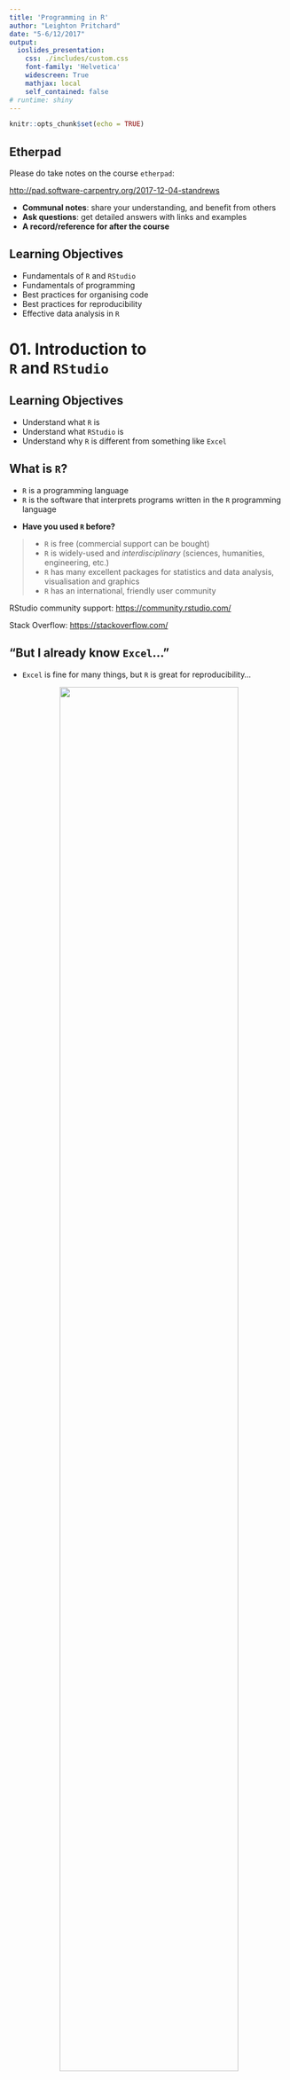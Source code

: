 ```yaml
---
title: 'Programming in R'
author: "Leighton Pritchard"
date: "5-6/12/2017"
output:
  ioslides_presentation:
    css: ./includes/custom.css
    font-family: 'Helvetica'
    widescreen: True
    mathjax: local
    self_contained: false
# runtime: shiny
---
```


```r
knitr::opts_chunk$set(echo = TRUE)
```

## Etherpad

<div class="attention">
Please do take notes on the course `etherpad`:
</div>

[http://pad.software-carpentry.org/2017-12-04-standrews](http://pad.software-carpentry.org/2017-12-04-standrews)

<div class="highlight">
* **Communal notes**: share your understanding, and benefit from others
* **Ask questions**: get detailed answers with links and examples
* **A record/reference for after the course**
</div>


## Learning Objectives

* Fundamentals of `R` and `RStudio`
* Fundamentals of programming
* Best practices for organising code
* Best practices for reproducibility
* Effective data analysis in `R`


# 01. Introduction to <br />`R` and `RStudio`


## Learning Objectives

* Understand what `R` is
* Understand what `RStudio` is
* Understand why `R` is different from something like `Excel`


## What is `R`?

* `R` is a programming language
* `R` is the software that interprets programs written in the `R` programming language

<div class="highlight">
* **Have you used `R` before?**
</div>

> * `R` is free (commercial support can be bought)
> * `R` is widely-used and *interdisciplinary* (sciences, humanities, engineering, etc.)
> * `R` has many excellent packages for statistics and data analysis, visualisation and graphics
> * `R` has an international, friendly user community

<div class="references">
<p>RStudio community support: [https://community.rstudio.com/](https://community.rstudio.com/)</p>
<p>Stack Overflow: [https://stackoverflow.com/](https://stackoverflow.com/)</p>
</div>


## "But I already know `Excel`…"

<div class="highlight">
* `Excel` is fine for many things, but `R` is great for reproducibility…
</div>

<center>
<img src="images/dt160107.gif" width="80%" />
</center>

> * ***Separates data from analysis***
> * Not point-and-click: *every step is explicit and transparent*
> * Easy to share, adapt, reuse, publish analyses with new/modified data (GitHub)
> * `R` can be run on supercomputers…

    
<div class="references">
* Mike Croucher's MLPM talk: [https://mikecroucher.github.io/MLPM_talk/](https://mikecroucher.github.io/MLPM_talk/)
</div>


## What is `RStudio`?

* `RStudio` is an *integrated development environment* (IDE) - all platforms

<center>
<img src="images/rstudio_window.png" width="50%" />
<img src="images/RStudio-Screenshot.png" width="40%" />
</center>

<div class="highlight">
* Interaction with `R` (console/'scratchpad')
* Script/code editor
* Graphics/visualisation
* Project management (`git` integration)
</div>


# 02. Getting to know `RStudio`


## Learning Objectives

* Familiarity with the `RStudio` IDE
* Introduce `R` syntax
* Learn good project management practices
* Set up a working directory with version control (`git`) in `RStudio`


## `RStudio` overview - Interactive Demo

<center>
<img src="images/rstudio-start-view.png" width="75%" />
</center>

## Challenge 01 (5min)

* **Try out some of your own calculations in the interactive console**

```r
2 ** 16
15 %% 4
15 %/% 4
```

<img src="images/red_green_sticky.png" width="100%" />

## Variables

<div class="highlight">
**Variables** are like *named boxes*
</div>

* An item of data goes in the box (called `Name`)
* When we refer to the box (*variable*) by its name, we really mean *what's in the box*

<center>
<img src="images/boxes_variables_arrow.png" width="45%" />
</center>


## Variables - Interactive Demo

```r
name <- "Samia"
name
x <- 1 / 40
x
x ^ 2
log(x)
```


## Functions

* Function (`log()`, `sin()` etc.) ≈ "canned script"
    * automate complicated tasks
    * make code more readable and reusable
* Some functions are built-in (in *base* packages, e.g. `sqrt()`, `lm()`, `plot()`)
* Some functions are *imported* in *libraries*

<div class="attention">
* Functions usually take *arguments* (*input*)
* Functions often *return* values (*output*)
</div>

## Getting Help For Functions

<center>
<div class="attention">
INTERACTIVE DEMO
</div>
</center>

```r
args(fname)            # arguments for fname
?fname                 # help page for fname
help(fname)            # help page for fname
??fname                # any mention of fname
help.search("text")    # any mention of "text"
vignette(fname)        # worked examples for fname
vignette()             # show all available vignettes
```

## Removing Variables

To remove variables from your workspace, use the `rm()` function

```r
x <- 1
ls()
rm(x, name)
ls()
```

To remove all variables use the broom in the `Environment` tab (`Rstudio`), or:

```r
rm(list=ls())
```


## Challenge 02 (5min)

What will be the value of each variable after each statement in the following program?

```r
mass <- 47.5
age <- 122
mass <- mass * 2.3
age <- age - 20
```

* `mass = 47.5, age = 102`
* `mass = 109.25, age = 102`
* `mass = 47.5, age = 122`
* `mass = 109.25, age = 122`


## Good Variable Names

* Descriptive (but not *too* long)
* Avoid existing names (e.g. `mean`, `matrix`, `list`, etc.)
* Consistent style
    * `periods.between.words`
    * `underscores_between_words`
    * `camelCaseToSeparateWords`

<center>
<div class="highlight">
**IN `R`…**
</div>
</center>

> * letters, numbers, underscores, and periods (`[a-zA-z0-9_.]`)
> * cannot start with a number
> * whitespace is not allowed


## Good Project Management Practices

<div class="highlight">
**No single 'right way' - only good principles**
</div>

* Use a single working directory per project/analysis
    - easier to move, share, and find files
    - use *relative paths* to locate files
* Treat raw data as read-only
    * keep in separate subfolder (`data`)?
* Clean data ready for work
    * keep cleaned/modified data in separate folder?
* Consider output generated by analysis to be disposable
    * can be regenerated by running analysis/code
    * don't place under version control

<div class="references">
Good Enough Practices in Scientific Computing (2017) Wilson *et al.* [http://journals.plos.org/ploscompbiol/article?id=10.1371/journal.pcbi.1005510](http://journals.plos.org/ploscompbiol/article?id=10.1371/journal.pcbi.1005510)
</class>

## Example Directory Structure

<center>
<img src="images/working-directory-structure.png" width="100%" />
</center>


## Project Management in `RStudio`

* `RStudio` tries to help you manage your projects
    * `R Project` concept - files and subdirectory structure
    * `git` integration
    * switching between multiple projects within `RStudio`
    * stores project history
    
<div class="highlight">
**Let's create a project in `RStudio`**

Using `git` for version control.
</div>

<center>
<div class="attention">
**INTERACTIVE DEMO**
</div>
</center>

<img src="images/red_green_sticky.png" width="100%" />

<div class="references">
`RStudio` projects: [https://support.rstudio.com/hc/en-us/articles/200526207-Using-Projects](https://support.rstudio.com/hc/en-us/articles/200526207-Using-Projects)
</div>


## Working in `RStudio`

<div class="highlight">
We can write code in several ways in `RStudio`
</div>

* At the console (you've done this)
* In a script
* As an interactive notebook
* As a markdown file
* As a Shiny app

We're going to create a new dataset and `R` script.

* Putting code in a script makes it easier to modify, share and run

<center>
<div class="attention">
**INTERACTIVE DEMO**
</div>
</center>


# 03. A First Analysis in `RStudio`


## Learning Objectives

* Load data into an `R` project
* Produce summary statistics of data
* Extract subsets of data
* Basic plotting in `R` (*base graphics*)


## Our Task

* Patients have been given a new treatment for arthritis
* We have measurements of inflammation over a period of days for each patient
* We want to produce a preliminary analysis and graphs for this data

<div class="highlight">
Download the file from the following link to your `data/` directory, and extract it
</div>

* [https://swcarpentry.github.io/r-novice-inflammation/files/r-novice-inflammation-data.zip](https://swcarpentry.github.io/r-novice-inflammation/files/r-novice-inflammation-data.zip)

(the link is available on the course Etherpad page)

<img src="images/red_green_sticky.png" width="100%" />


## Loading Data - Interactive Demo

* You created data manually earlier, but this is rare
* Data are most commonly read in from plain text files

<div class="highlight">
Data files can be inspected in `RStudio`
</div>

```r
read.csv(file = "data/inflammation-01.csv", header = FALSE)
```


## Challenge 03 (5min)

How would you open a similar data file that had:

* a comma (`,`) as the decimal point character
* semi-colon (`;`) as the field separator

using `read.csv()`

<center>
<div class="attention">
**Use the help function and documentation**
</div>
</center>

<img src="images/red_green_sticky.png" width="100%" />


## Indexing Data - Interactive Demo

* We use *indexing* to refer to elements of a variable
    * square brackets: `[]`
    * row, then column: `[row, column]`

```r
data[1, 1]     # First value in dataset
data[30, 20]   # Middle value of dataset
```

* To get a range of values, use the `:` separator (meaning 'to')

```r
data[1:4, 1:4]   # rows 1 to 4; columns 1 to 4
```

* To select a complete row or column, leave it blank

```r
data[5, ]     # row 5
data[, 16]    # column 16
```


## Summary Functions - Interactive Demo

* `R` provides useful functions to summarise data
* We can use *indexing* to get summary information on individual patients and days

```r
max(data)           # largest value in dataset
max(data[2, ])      # largest value for patient 2
min(data[, 7])      # smallest value on day 7
mean(data[, 7])     # mean value on day 7
sd(data[, 7])       # standard deviation of values on day 7
```


## Challenge 04 (5min)

Given the *vector* in `R`:

```r
animal <- c("m", "o", "n", "k", "e", "y")
```

Can you generate slices that do the following:

* return the first three characters
* return the last three characters
* return the first three characters *in reverse order*

* What do `animal[-1]` and `animal[-4]` do?
* Can you explain what `animal[-1:-4]` does?

<img src="images/red_green_sticky.png" width="100%" />


## Repetitive Calculations - Interactive Demo

* We could calculate mean inflammation for every patient (or day) this way, but it's tedious

<div class="highlight">
**Computers exist to do tedious things for us**
</div>

* `R` has several ways to automate this process
* We'd like to `apply` a *function* (`mean`) to each row in the `data`:

```r
apply(X = data, MARGIN = 1, FUN = mean)
```

<div class="attention">
* `MARGIN = 1`: rows
* `MARGIN = 2`: columns
</div>

```r
rowMeans(data)
colMeans(data)
```


## Base Graphics

> "The purpose of computing is insight, not numbers.” - Richard Hamming

<div class="highlight">
* `R` has many available graphics packages
    * graphically beautiful
    * specific problem domains
* 'built-in' graphics are known as *base graphics*
</div>

* Base graphics are powerful tools for visualisation and understanding


## Plotting - Interactive Demo

```r
plot(avg_inflammation_patient)

max_day_inflammation <- apply(dat, 2, max)
plot(max_day_inflammation)

plot(apply(dat,2,min))       # 3 functions in one!
```

<center>
<img src="images/plot1.png" width="30%" />
<img src="images/plot2.png" width="30%" />
<img src="images/plot3.png" width="30%" />
</center>


## Challenge 05 (5min)

Can you add a plot to your script showing:

* standard deviation, by day
* a histogram of inflammation by day

<div class="attention">
**(don't forget to commit changes)**
</div>

<img src="images/red_green_sticky.png" width="100%" />


# 04. Data Types and <br />Structures in `R`


## Learning Objectives

* Basic data types in `R`
* Common data structures in `R`
* How to find out the type/structure of `R` data
* Understand how `R`'s data types and structures relate to your own data


## Data Types and Structures in `R`

* `R` is mostly used for data analysis
* `R` has special *types* and *structures* to help you work with data
* Much of the focus is on tabular data (*data frames*) 

<center>
<div class="attention">
**INTERACTIVE DEMO**
</div>
</center>

<div class="highlight">
Understanding data types, their uses, and how they relate to your own data is key to successful analysis with `R`

(it's not just about programming)
</div>

## What Data Types Do You Expect?

<center>
<div class="attention">
**What data types would you expect to see?**

What examples of data types can you think of from your own experience?
</div>
</center>

## Data Types in `R`

* Data *types* in `R` are *atomic*
    * All data is one of these types
    * All data *structures* are built from these
    
<div class="highlight">
1. **logical**: `TRUE`, `FALSE`
2. **numeric**:
    * **integer**: `3`, `2L`, `123456`
    * **double** (*decimal*): `3.0`, `-23.45`, `pi`
3. **complex**: `3+0i`, `1+4i`
4. **character** (*text*): `"a"`, `'SWC'`, `"This is not a string"`
5. **raw**: binary data
</div>

<center>
<div class="attention">
**INTERACTIVE DEMO**
</div>
</center>


## Challenge 06 (5min)

Create examples of data with the following characteristics:

<div class="highlight">
* name: `answer`, type: `logical`
* name: `height`, type: `numeric`
* name: `dog_name`, type: `character`
</div>

For each variable, test that it has the data type you intended

<img src="images/red_green_sticky.png" width="100%" />


## Five Common `R` Data Structures

* `vector`
* `factor`
* `list`
* `matrix`
* `data.frame`

<center>
<div class="attention">
**INTERACTIVE DEMO**
</div>
</center>


## Challenge 07 (5min)

Vectors are *atomic*: they can contain only a single data *type*

What data type are the following vectors (`xx`)?

```R
xx <- c(1.7, "a")
xx <- c(TRUE, 2)
xx <- c("a", TRUE)
```

<div class="highlight">
Options: `logical`, `integer`, `numeric`, `character`
</div>

<img src="images/red_green_sticky.png" width="100%" />


## Coercion

* *Coercion* means changing data from one *type* to another
* `R` will perform *implicit coercion* on vectors to make them atomic

<div class="highlight">
`logical` $\rightarrow$ `integer` $\rightarrow$ `double` $\rightarrow$ `complex` $\rightarrow$ `character`
</div>

<center>
<div class="attention">
**If there are formatting problems with your data, you might not have the type you expect when you import into `R`**
</div>
</center>

* Manual coercion with `as.<type_name>()`

<center>
<div class="attention">
**INTERACTIVE DEMO**
</div>
</center>


## Factors

Data often comes in one of two types:

* *quantitative*: e.g. integers or real numbers <br />(`weight <- 17.2`; `rooms <- 7`)
* *categorical*:  e.g. ordered or unordered classes <br />(`grade <- "8"`, `coat <- "brindled"`)

<div class="highlight">
**This kind of distinction critical in many applications (e.g. statistical modelling)**
</div>

> * **Factors** are special vectors that represent *categorical* data
    * Stored as vectors of *labelled integers*
    * **Cannot be treated as strings/text**

<center>
<div class="attention">
**INTERACTIVE DEMO**
</div>
</center>


## Challenge 08 (5min)

Create a new `factor`, defining `control` and `case` experiments, and inspect the result:

```r
f <- factor(c("case", "control", "case", "control", "case"))
str(f)
```

<div class="attention">
**In some statistical analyses in `R` it is important that the `control` level is numbered `1`**
</div>

* Using the help available to you in `RStudio`, can you create a factor with the same values, but where the `control` level is numbered `1`?

<img src="images/red_green_sticky.png" width="100%" />


## Matrices

* *Matrices* are 2D *vectors* of atomic values
    * An extremely important data type in numerical analyses
    
<center>
<div class="attention">
**INTERACTIVE DEMO**
</div>
</center>

```r
# Create matrix of zeroes
m1 <- matrix(0, ncol = 6, nrow = 3)

# Create matrix of numbers 1 and 2
m2 <- matrix(c(1, 2), ncol = 4, nrow = 3)
```


## Challenge 09 (5min)

Can you create a matrix with:

* 5 columns
* 10 rows
* Containing the numbers `1:50`

<div class="highlight">
* Did the `matrix()` function fill the matrix by column, or by row?
* If the matrix was filled by row, can you create a new matrix that fills by column (or *vice versa*)

**Use the `Rstudio` documentation to help**
</div>

<img src="images/red_green_sticky.png" width="100%" />


## Lists

* `list`s are like *vectors*, but can hold *any combination of datatype*
    * *elements* in a `list` are denoted by `[[]]` and can be named
    
<center>
<div class="attention">
**INTERACTIVE DEMO**
</div>
</center>

```r
# create a list
l <- list(1, 'a', TRUE, matrix(0, nrow = 2, ncol = 2), f)
l_named <- list(a = "SWC", b = 1:4)
```


## Logical Indexing

* We have used *indexing*, *slicing* and *names* to get data **by 'location'**

```r
> animal[c(2,4,6)]
[1] "o" "k" "y"
> m2[2:3, 3:4]
     [,1] [,2]
[1,]    2    1
[2,]    1    2
> l_named$b
[1] 1 2 3 4
```

* *Logical indexes* can select data that meets certain criteria

<center>
<div class="attention">
**INTERACTIVE DEMO**
</div>
</center>

```r
x <- c(5.4, 6.2, 7.1, 4.8, 7.5)
mask <- c(TRUE, FALSE, TRUE, FALSE, TRUE)
x[mask]
x[x > 7]
```


# 05. Dataframes


## Learning Objectives

* Understand the concept of a `data.frame`
* Understand how a `data.frame` is built from `R` data structures
* Know how to access any element of a `data.frame`
* Read data into a `data.frame`
* Write data out from a `data.frame`


## Let's look at a `data.frame`

* The `cats` data is a `data.frame`

<center>
<div class="attention">
**INTERACTIVE DEMO**
</div>
</center>

```r
> class(cats)
[1] "data.frame"
> cats
    coat weight likes_string
1 calico    2.1            1
2  black    5.0            0
3  tabby    3.2            1
```

## What is a `data.frame`?

<div class="highlight">
* The standard `R` data structure for storing tabular, *rectangular* data
</div>

* A named `list` of `vector`s having identical lengths.
    * Each column is a `vector`
    * Each `vector` can be a different data type
    
<div class="attention">
* This is very much **LIKE** a spreadsheet, but…
    * Columns are constrained to a type
    * Columns are all the same length
</div>


## Creating a `data.frame`

<center>
<div class="attention">
**INTERACTIVE DEMO**
</div>
</center>

```r
# Create a data frame
df <- data.frame(a=c(1,2,3), b=c('eeny', 'meeny', 'miney'),
                 c=c(TRUE, FALSE, TRUE))
summary(df)
```


## Challenge 10 (5min)

I made some mistakes when defining this `data.frame`.

Can you spot and fix them?

```r
author_book <- data.frame(author_first = c('Charles', 'Ernst', "Theodosius"),
                          author_last = c(Darwin, Mayr, Dobzhansky),
                          year = c(1942, 1970))
```

<img src="images/red_green_sticky.png" width="100%" />


## Challenge 11 (5min)

Can you predict the class for each column in the following example?

```r
country_climate <- data.frame(country=c("Canada", "Panama",
                                        "South Africa", "Australia"),
                               climate=c("cold", "hot", "temperate",
                                         "hot/temperate"),
                               temperature=c(10, 30, 18, "15"),
                               northern_hemisphere=c(TRUE, TRUE, FALSE,
                                                     "FALSE"),
                               has_kangaroo=c(FALSE, FALSE, FALSE, 1))
```

<img src="images/red_green_sticky.png" width="100%" />


## Challenge 12 (5min)

Can you create the following data frame, but make `b` a vector of `character` elements, rather than a `factor`?

```r
df_chr <- data.frame(a=c(1,2,3), b=c('eeny', 'meeny', 'miney'),
                     c=c(TRUE, FALSE, TRUE))
```

<center>
<div class="attention">
**Use the `RStudio` help**
</div>
</center>

<img src="images/red_green_sticky.png" width="100%" />


## Adding rows and columns

* We *bind* `vector`s to add columns, and `list`s to add rows
    * Adding a new `factor` level may be required

```r
df <- cbind(df, vals = 3:1)
levels(df$b) <- c('eeny', 'meeny', 'miney', 'mo')
df <- rbind(df, list(4, 'mo', FALSE, 0))
```

<center>
<div class="attention">
**INTERACTIVE DEMO**
</div>
</center>


## Writing `data.frame` to file

<center>
<div class="attention">
**INTERACTIVE DEMO**
</div>
</center>

```r
write.table(df, "data/df_example.tab", sep="\t")
```

We need to provide

* the `data.frame`
* the path to the file being written
* a column separator


## Reading into a `data.frame`

<center>
<div class="attention">
**INTERACTIVE DEMO**
</div>
</center>

<div class="highlight">
* Download data from [https://raw.githubusercontent.com/resbaz/r-novice-gapminder-files/master/data/gapminder-FiveYearData.csv](https://raw.githubusercontent.com/resbaz/r-novice-gapminder-files/master/data/gapminder-FiveYearData.csv)
* Put the file in the `data/` directory

**The link is available on the course Etherpad**
</div>

```r
gapminder <- read.table("data/gapminder-FiveYearData.csv", sep=",", header=TRUE)
```

* `R` can also read data direct from the internet

```r
url <- paste("https://raw.githubusercontent.com/resbaz/r-novice-gapminder-files/",
             "master/data/gapminder-FiveYearData.csv", sep = '')
gapminder <- read.table(url, sep=",", header=TRUE)
```


## Investigating `gapminder`

<center>
<div class="attention">
**INTERACTIVE DEMO**
</div>
</center>

```r
str(gapminder)              # structure of the data.frame
typeof(gapminder$year)      # data type of a column
length(gapminder)           # length of the data.frame
nrow(gapminder)             # number of rows in data.frame
ncol(gapminder)             # number of columns in data.frame
dim(gapminder)              # number of rows and columns in data.frame
colnames(gapminder)         # column names from data.frame
head(gapminder)             # first few rows of dataframe
summary(gapminder)          # summary of data in data.frame columns
```


## Subsets of `data.frame`s

* `data.frame`s are `list`s and subset in the same way
* `data.frame`s are 2D data (tabular) and subset like `matrix`es

<center>
<div class="attention">
**INTERACTIVE DEMO**
</div>
</center>

```r
gapminder[3]                  # single column (get dataframe)
gapminder[["lifeExp"]]        # single column (get vector/factor)
gapminder$year                # single column (get vector/factor)
gapminder[1:3,]               # row slice (get dataframe)
gapminder[3,]                 # row slice (get dataframe)
gapminder[, 3]                # column slice (get vector/factor)
gapminder[, 3, drop=FALSE]    # column slice (get dataframe)
```


## Challenge 13 (5min)

I made some mistakes when subsetting `gapminder`, can you fix them?

```r
# Extract observations collected for the year 1957
gapminder[gapminder$year = 1957,]

# Extract all columns except 1 through 4
gapminder[, -1:4]

# Extract all rows where life expectancy is greater than 80 years
gapminder[gapminder$lifeExp > 80]

# ADVANCED: Extract rows for years 2002 and 2007
gapminder[gapminder$year == 2002 | 2007]
```

<img src="images/red_green_sticky.png" width="100%" />


# 06. Packages


## Learning Objectives

* Understand what packages are
* How to install a desired package
* How to use a package in your code


## Packages

In `R`:

* a *package* is the basic unit of reusable code
* many useful and specialist tools are distributed as packages
* over 10,000 packages are available at `CRAN`
* you can distribute your own code as a package

<center>
<div class="attention">
**INTERACTIVE DEMO**
</div>
</center>

```r
installed.packages()               # see installed packages
install.packages("packagename")    # install a new package
update.packages()                  # update installed packages
library(packagename)               # import a package for use in your code
```

<div class="references">
CRAN - the Comprehensive `R` Archive Network: [https://cran.r-project.org/](https://cran.r-project.org/)
</div>


## Challenge 14 (5min)

Can you check if the following packages are installed on your system, and install them if necessary?

```r
dplyr
ggplot2
knitr
```

<img src="images/red_green_sticky.png" width="100%" />


# 07. Creating Publication-<br />Quality Graphics


## Visualisation is Critical!

<center>
<img src="images/how_scientists_see_data.jpg" width="100%" />
</center>


## Learning Objectives

* Be able to use `ggplot2` to generate publication-quality graphics
* Understand the grammar of graphics


## The Grammar of Graphics

* `ggplot2` 